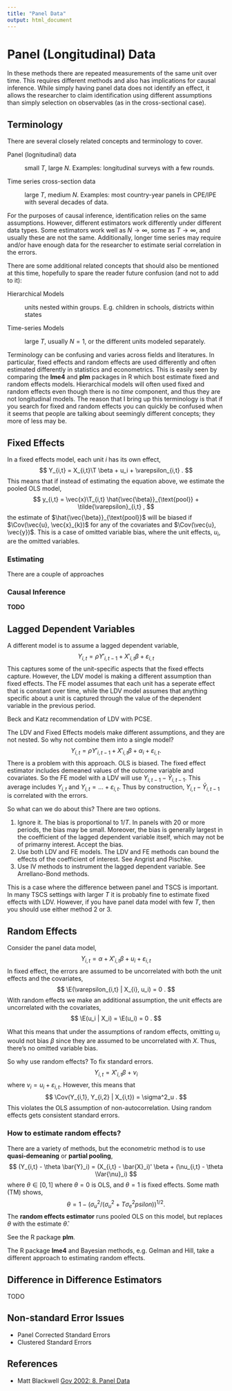 ```yaml
---
title: "Panel Data"
output: html_document
---
```


# Panel (Longitudinal) Data

In these methods there are repeated measurements of the same unit over time. 
This requires different methods and also has implications for causal inference.
While simply having panel data does not identify an effect, it allows the researcher to claim identification using different assumptions than simply selection on observables (as in the cross-sectional case).

## Terminology

There are several closely related concepts and terminology to cover.

Panel (lognitudinal) data 

:    small $T$, large $N$. Examples: longitudinal surveys with a few rounds.

Time series cross-section data

:    large $T$, medium $N$. Examples: most country-year panels in CPE/IPE with several decades of data.

For the purposes of causal inference, identification relies on the same assumptions.
However, different estimators work differently under different data types. 
Some estimators work well as $N \to \infty$, some as $T \to \infty$, and usually these are not the same. 
Additionally, longer time series may require and/or have enough data for the researcher to estimate serial correlation in the errors.

There are some additional related concepts that should also be mentioned at this time, hopefully to spare the reader future confusion (and not to add to it):

Hierarchical Models

:    units nested within groups. E.g. children in schools, districts within states

Time-series Models

:    large $T$, usually $N = 1$, or the different units modeled separately.

Terminology can be confusing and varies across fields and literatures.
In particular, fixed effects and random effects are used differently and often estimated differently in statistics and econometrics. 
This is easily seen by comparing the **lme4** and **plm** packages in R which bost estimate fixed and random effects models.
Hierarchical models will often used fixed and random effects even though there is no *time* component, and thus they are not longitudinal models.
The reason that I bring up this terminology is that if you search for fixed and random effects you can quickly be confused when it seems that people are talking about seemingly different concepts; they more of less may be.

## Fixed Effects

In a fixed effects model, each unit $i$ has its own effect,
$$
Y_{i,t} = X_{i,t}\T \beta + u_i + \varepsilon_{i,t} .
$$
This means that if instead of estimating the equation above,
we estimate the pooled OLS model,
$$
y_{i,t} = \vec{x}\T_{i,t} \hat{\vec{\beta}}_{\text{pool}} + \tilde{\varepsilon}_{i,t} ,
$$
the estimate of $\hat{\vec{\beta}}_{\text{pool}}$ will be biased if $\Cov(\vec{u}, \vec{x}_{k})$ for any of the covariates and $\Cov(\vec{u}, \vec{y})$.
This is a case of omitted variable bias, where the unit effects, $u_i$, are the omitted variables.

### Estimating

There are a couple of approaches



### Causal Inference

**TODO**


## Lagged Dependent Variables

A different model is to assume a lagged dependent variable,
$$
Y_{i,t} = \rho Y'_{i,t-1} + X'_{i,t} \beta + \varepsilon_{i,t}
$$
This captures some of the unit-specific aspects that the fixed effects capture.
However, the LDV model is making a different assumption than fixed effects. 
The FE model assumes that each unit has a seperate effect that is constant over time, while the LDV model assumes that anything specific about a unit is captured through the value of the dependent variable in the previous period.

Beck and Katz recommendation of LDV with PCSE.

The LDV and Fixed Effects models make different assumptions, and they are not nested.
So why not combine them into a single model? 
$$
Y_{i,t} = \rho Y'_{i,t-1} + X'_{i,t} \beta + \alpha_i + \varepsilon_{i,t} .
$$
There is a problem with this approach. OLS is biased. The fixed effect estimator includes demeaned values of the outcome variable and covariates. So the FE model with a LDV will use $Y_{i,t - 1} - \bar{Y}_{i,t-1}$. This average includes $Y_{i,t}$ and $Y_{i,t} = ... + \varepsilon_{i,t}$. Thus by construction, $Y_{i,t} - \bar{Y}_{i,t-1}$ is correlated with the errors.

So what can we do about this? There are two options.

1. Ignore it. The bias is proportional to $1/T$. In panels with 20 or more periods, the bias may be small. Moreover, the bias is generally largest in the coefficient of the lagged dependent variable itself, which may not be of primarny interest. Accept the bias.
2. Use both LDV and FE models. The LDV and FE methods can bound the effects of the coefficient of interest. See Angrist and Pischke.
3. Use IV methods to instrument the lagged dependent variable. See Arrellano-Bond methods. 

This is a case where the difference between panel and TSCS is important.
In many TSCS settings with larger $T$ it is probably fine to estimate fixed effects with LDV.
However, if you have panel data model with few $T$, then you should use either method 2 or 3.


## Random Effects

Consider the panel data model,
$$
Y_{i,t} = \alpha + X'_{i,t} \beta + u_i + \varepsilon_{i,t}
$$
In fixed effect, the errors are assumed to be uncorrelated with both the unit effects and the covariates,
$$
\E(\varepsilon_{i,t} | X_{i}, u_i) = 0 .
$$
With random effects we make an additional assumption, the unit effects are uncorrelated with the covariates,
$$
\E(u_i | X_i) = \E(u_i) = 0 .
$$

What this means that under the assumptions of random effects, omitting $u_i$ would not bias $\beta$ since they are assumed to be uncorrelated with $X$. Thus, there's no omitted variable bias.

So why use random effects? To fix standard errors.
$$
Y_{i,t} = X'_{i,t} \beta + \nu_i
$$
where $\nu_i = u_i + \varepsilon_{i,t}$.
However, this means that
$$
\Cov(Y_{i,1}, Y_{i,2} | X_{i,t}) = \sigma^2_u .
$$
This violates the OLS assumption of non-autocorrelation.
Using random effects gets consistent standard errors.


### How to estimate random effects?

There are a variety of methods, but the econometric method is to use **quasi-demeaning** or **partial pooling**,
$$
(Y_{i,t} - \theta \bar{Y}_i) = (X_{i,t} - \bar{X}_i)' \beta + (\nu_{i,t} - \theta \Var{\nu}_i)
$$
where $\theta \in [0, 1]$ where $\theta = 0$ is OLS, and $\theta = 1$ is fixed effects.
Some math (TM) shows,
$$
\theta = 1 - \left( \sigma_u^2 / (\sigma^2_u + T \sigma^2_epsilon) \right)^{1/2} .
$$
The **random effects estimator** runs pooled OLS on this model, but replaces $\theta$ with the estimate $\hat{\theta}$.

See the R package **plm**.

The R package **lme4** and Bayesian methods, e.g. Gelman and Hill, take a different approach to estimating random effects.


## Difference in Difference Estimators

TODO


## Non-standard Error Issues

- Panel Corrected Standard Errors
- Clustered Standard Errors


## References

- Matt Blackwell [Gov 2002: 8. Panel Data](http://www.mattblackwell.org/files/teaching/s08-panel-handout.pdf)
